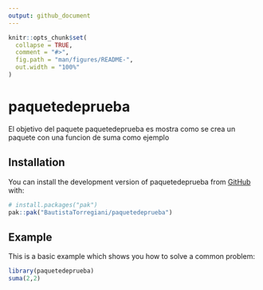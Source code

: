 ```yaml
---
output: github_document
---
```


<!-- README.md is generated from README.Rmd. Please edit that file -->

```r
knitr::opts_chunk$set(
  collapse = TRUE,
  comment = "#>",
  fig.path = "man/figures/README-",
  out.width = "100%"
)
```

# paquetedeprueba

<!-- badges: start -->

<!-- badges: end -->

El objetivo del paquete paquetedeprueba es mostra como se crea un paquete con una funcion de suma como ejemplo

## Installation

You can install the development version of paquetedeprueba from [GitHub](https://github.com/) with:

``` r
# install.packages("pak")
pak::pak("BautistaTorregiani/paquetedeprueba")
```

## Example

This is a basic example which shows you how to solve a common problem:

```r
library(paquetedeprueba)
suma(2,2)
```
